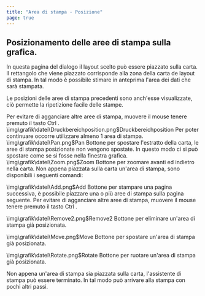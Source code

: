 ```yaml
---
title: "Area di stampa - Posizione"
page: true
---
```

## Posizionamento delle aree di stampa sulla grafica.
<GeoMapper>In questa pagina del dialogo il layout scelto pu&#242; essere piazzato sulla carta. Il rettangolo che viene piazzato corrisponde alla zona della carta de layout di stampa. In tal modo &#232; possibile stimare in anteprima l&#39;area dei dati che sar&#224; stampata.

Le posizioni delle aree di stampa precedenti sono anch&#39;esse visualizzate, ci&#242; permette la ripetizione facile delle stampe.

<Warning>
Per evitare di agganciare altre aree di stampa, muovere il mouse tenere premuto il tasto  <Border>Ctrl</Border> .
</Warning><Image>\img\grafik\datei\Druckbereichposition.png$Druckbereichposition</Image>

<Warning>
Per poter continuare occorre utilizzare almeno 1 area di stampa.
</Warning><Image>\img\grafik\datei\Pan.png$Pan</Image> Bottone per spostare l&#39;estratto della carta, le aree di stampa posizionate non vengono spostate. In questo modo ci si pu&#242; spostare come se si fosse nella finestra grafica.<Image>\img\grafik\datei\Zoom.png$Zoom</Image> Bottone per zoomare avanti ed indietro nella carta.

<Success>
Non appena piazzata sulla carta un&#39;area di stampa, sono disponibili i seguenti comandi:


<Image>\img\grafik\datei\Add.png$Add</Image> Bottone per stampare una pagina successiva, &#232; possibile piazzare una o pi&#249; aree di stampa sulla pagina seguente. Per evitare di agganciare altre aree di stampa, muovere il mouse tenere premuto il tasto  <Border>Ctrl</Border> . 


<Image>\img\grafik\datei\Remove2.png$Remove2</Image> Bottone per eliminare un&#39;area di stampa gi&#224; posizionata.


<Image>\img\grafik\datei\Move.png$Move</Image> Bottone per spostare un&#39;area di stampa gi&#224; posizionata. 


<Image>\img\grafik\datei\Rotate.png$Rotate</Image> Bottone per ruotare un&#39;area di stampa gi&#224; posizionata.
</Success>


<Success>
Non appena un&#39;area di stampa sia piazzata sulla carta, l&#39;assistente di stampa pu&#242; essere terminato. In tal modo pu&#242; arrivare alla stampa con pochi altri passi.
</Success>

</GeoMapper>
